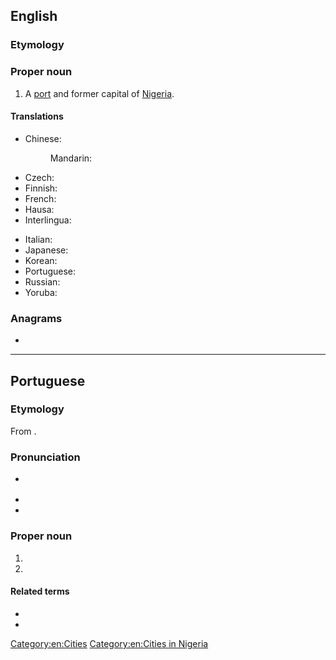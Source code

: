 {{also|lagos}}
==English==
{{wikipedia}}

===Etymology===
{{bor|en|pt|Lagos}}

===Proper noun===
{{en-proper noun}}

# A [[port]] and former capital of [[Nigeria]].

====Translations====
{{trans-top|former capital of Nigeria}}
* Chinese:
*: Mandarin: {{t|cmn|拉哥斯|tr=Lāgēsī|sc=Hani}}
* Czech: {{t|cs|Lagos|m}}
* Finnish: {{t|fi|Lagos}}
* French: {{t+|fr|Lagos}}
* Hausa: {{t|ha|Ikko}}
* Interlingua: {{t|ia|Lagos}}
{{trans-mid}}
* Italian: {{t|it|Lagos|f}}
* Japanese: {{t|ja|ラゴス|tr=Ragosu|sc=Jpan}}
* Korean: {{t|ko|라고스|tr=Ragoseu|sc=Kore}}
* Portuguese: {{t+|pt|Lagos}}
* Russian: {{t+|ru|Ла́гос|m}}
* Yoruba: {{t|yo|Èkó}}
{{trans-bottom}}

===Anagrams===
* {{anagrams|en|a=aglos|Glosa|algos|gaols|goals}}

[[Category:en:Cities]]
[[Category:en:Cities in Nigeria]]

----

==Portuguese==

===Etymology===
From {{m|pt|lagos||lakes}}.

===Pronunciation===
* {{a|Portugal}} {{IPA|pt|/ˈlaɣuʃ/}}
* {{audio|pt|Pt-pt Lagos FF.ogg|Audio (Portugal)}}
* {{homophones|pt|lagos}}

===Proper noun===
{{pt-proper noun}}

# {{place|pt|city/and/municipality|district/en:Faro|c/Portugal}}
# {{place|pt|city|c/Nigeria|t1=Lagos}}

====Related terms====
* {{l|pt|lacobrigense}}
* {{l|pt|lagosiano}}